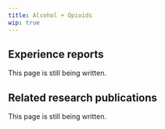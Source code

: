 ---
title: Alcohol + Opioids
wip: true
---

## Experience reports

This page is still being written.

## Related research publications

This page is still being written.

